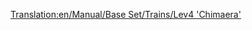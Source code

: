 [[Translation:en/Manual/Base Set/Trains/Lev4 'Chimaera']]
{{fr/Traduction|en/Manual/Base Set/Trains/Lev4 'Chimaera'|0}}
{{en/Manual/Base Set/Trains/Trains|Image=[[File:en/Manual/Base Set/Trains/Lev4chimaerarhead.png]]
|Cost=£111,328 ($222,656)
|Speed=643 km/h (402 mph)
|Weight=300 t
|Power=20,000 hp (14.914 kW)
|Annual=£3,584 ($7,168)
|Designed=2038
|Lifespan=20
|Capacity=N/A
|Description=The fastest locomotive in the game. This is a dual-headed train.

Using this engine to its full potential may give you some headaches late in the game. As it features a glaring 33% speed increase over the Lev3, 
you will either have to build bypasses into your network, or ugrade your entire fleet – which only works if you haven't maxed
out station length with the Lev3 already.
|Real-life=No Real-Life Equivalent has been found for this train. Perhaps in a few years, when MagLev has become a real technology, you could fill in a Fourth-Generation MagLev engine here. The train does resemble the [http://www.transrapid.de Transrapid] 9(?) trains, as well as the [http://starwars.wikia.com/wiki/StarSpeeder_3000 Starspeeder 3000] from the Disneyland attraction Star Tours.

As the only multi-headed maglev locomotive, "Chimaera" is a good name for it!
}}